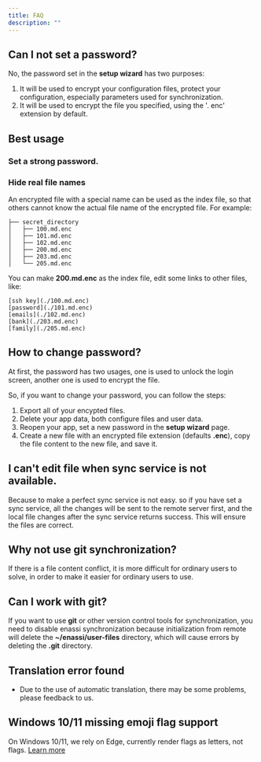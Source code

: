 ```yaml
---
title: FAQ
description: ""
---
```


## Can I not set a password?

No, the password set in the **setup wizard** has two purposes:

1. It will be used to encrypt your configuration files, protect your configuration, especially parameters used for synchronization.
2. It will be used to encrypt the file you specified, using the '. enc' extension by default.

## Best usage

### Set a strong password.

### Hide real file names

An encrypted file with a special name can be used as the index file, so that others cannot know the actual file name of the encrypted file. For example:

```
├── secret_directory
│   ├── 100.md.enc
│   ├── 101.md.enc
│   ├── 102.md.enc
│   ├── 200.md.enc
│   ├── 203.md.enc
│   └── 205.md.enc
```

You can make **200.md.enc** as the index file, edit some links to other files, like:

```
[ssh key](./100.md.enc)
[password](./101.md.enc)
[emails](./102.md.enc)
[bank](./203.md.enc)
[family](./205.md.enc)
```

## How to change password?

At first, the password has two usages, one is used to unlock the login screen, another one is used to encrypt the file.

So, if you want to change your password, you can follow the steps:

1. Export all of your encypted files.
2. Delete your app data, both configure files and user data.
3. Reopen your app, set a new password in the **setup wizard** page.
4. Create a new file with an encrypted file extension (defaults **.enc**), copy the file content to the new file, and save it.

## I can't edit file when sync service is not available.

Because to make a perfect sync service is not easy. so if you have set a sync service, all the changes will be sent to the remote server first, and the local file changes after the sync service returns success. This will ensure the files are correct.

## Why not use git synchronization?

If there is a file content conflict, it is more difficult for ordinary users to solve, in order to make it easier for ordinary users to use.

## Can I work with git?

If you want to use **git** or other version control tools for synchronization, you need to disable enassi synchronization because initialization from remote will delete the **~/enassi/user-files** directory, which will cause errors by deleting the **.git** directory.

## Translation error found

- Due to the use of automatic translation, there may be some problems, please feedback to us.

## Windows 10/11 missing emoji flag support

On Windows 10/11, we rely on Edge, currently render flags as letters, not flags. [Learn more](https://github.com/nolanlawson/emoji-picker-element/issues/269)
